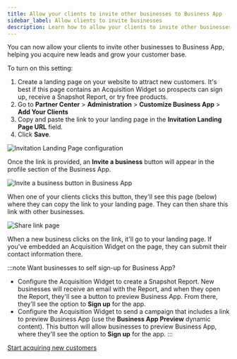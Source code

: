 ```yaml
---
title: Allow your clients to invite other businesses to Business App
sidebar_label: Allow clients to invite businesses
description: Learn how to allow your clients to invite other businesses to Business App, helping you acquire new leads and grow your customer base.
---
```


You can now allow your clients to invite other businesses to Business App, helping you acquire new leads and grow your customer base.

To turn on this setting:

1. Create a landing page on your website to attract new customers. It's best if this page contains an Acquisition Widget so prospects can sign up, receive a Snapshot Report, or try free products.
2. Go to **Partner Center** > **Administration** > **Customize Business App** > **Add Your Clients**
3. Copy and paste the link to your landing page in the **Invitation Landing Page URL** field.
4. Click **Save**.

![Invitation Landing Page configuration](/img/invite-other-businesses/invitation-landing-page.jpg)

Once the link is provided, an **Invite a business** button will appear in the profile section of the Business App.

![Invite a business button in Business App](/img/invite-other-businesses/invite-business-button.jpg)

When one of your clients clicks this button, they'll see this page (below) where they can copy the link to your landing page. They can then share this link with other businesses.

![Share link page](/img/invite-other-businesses/share-link-page.jpg)

When a new business clicks on the link, it'll go to your landing page. If you've embedded an Acquisition Widget on the page, they can submit their contact information there.

:::note
Want businesses to self sign-up for Business App?

- Configure the Acquisition Widget to create a Snapshot Report. New businesses will receive an email with the Report, and when they open the Report, they'll see a button to preview Business App. From there, they'll see the option to **Sign up** for the app.
- Configure the Acquisition Widget to send a campaign that includes a link to preview Business App (use the **Business App Preview** dynamic content). This button will allow businesses to preview Business App, where they'll see the option to **Sign up** for the app.
:::

<div style={{textAlign: 'center', paddingBottom: '15px'}}>
  <a 
    style={{
      fontSize: '16px', 
      fontWeight: 'bold', 
      color: '#ffffff', 
      backgroundColor: '#33ace2', 
      textDecoration: 'none', 
      borderRadius: '5px', 
      padding: '10px 30px 9px 30px', 
      border: '1px solid #33ACE2', 
      display: 'inline-block', 
      textAlign: 'center'
    }} 
    href="https://partners.vendasta.com/customize-design" 
    target="_blank" 
    rel="noopener"
  > 
    Start acquiring new customers 
  </a>
</div>